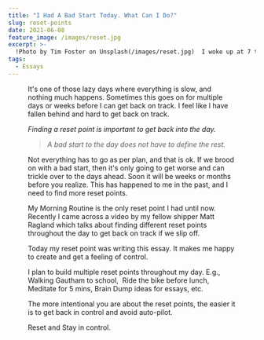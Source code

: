 ```yaml
---
title: "I Had A Bad Start Today. What Can I Do?"
slug: reset-points
date: 2021-06-08
feature_image: /images/reset.jpg
excerpt: >-
  !Photo by Tim Foster on Unsplash(/images/reset.jpg)  I woke up at 7 today.  It's one of those lazy days where everything is slow, and nothing much happens. Sometimes this...
tags:
  - Essays
---
```

<Figure src="/images/reset.jpg" caption="_I woke up at 7 today._" />

It's one of those lazy days where everything is slow, and nothing much happens. Sometimes this goes on for multiple days or weeks before I can get back on track. I feel like I have fallen behind and hard to get back on track.

_Finding a reset point is important to get back into the day._

> _A bad start to the day does not have to define the rest._

Not everything has to go as per plan, and that is ok. If we brood on with a bad start, then it's only going to get worse and can trickle over to the days ahead. Soon it will be weeks or months before you realize. This has happened to me in the past, and I need to find more reset points.

My Morning Routine is the only reset point I had until now. Recently I came across a video by my fellow shipper Matt Ragland which talks about finding different reset points throughout the day to get back on track if we slip off.

Today my reset point was writing this essay. It makes me happy to create and get a feeling of control.

I plan to build multiple reset points throughout my day. E.g., Walking Gautham to school,  Ride the bike before lunch, Meditate for 5 mins, Brain Dump ideas for essays, etc.

The more intentional you are about the reset points, the easier it is to get back in control and avoid auto-pilot.

Reset and Stay in control.